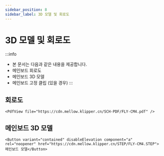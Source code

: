 ```yaml
---
sidebar_position: 8
sidebar_label: 3D 모델 및 회로도
---
```


# 3D 모델 및 회로도

:::info
* 본 문서는 다음과 같은 내용을 제공합니다.
* 메인보드 회로도
* 메인보드 3D 모델
* 메인보드 고정 클립 (있을 경우)
:::

## 회로도

    <PdfView file="https://cdn.mellow.klipper.cn/SCH-PDF/FLY-CM4.pdf" />


## 메인보드 3D 모델

    <Button variant="contained" disableElevation component="a" rel="noopener" href="https://cdn.mellow.klipper.cn/STEP/FLY-CM4.STEP">메인보드 모델</Button>
